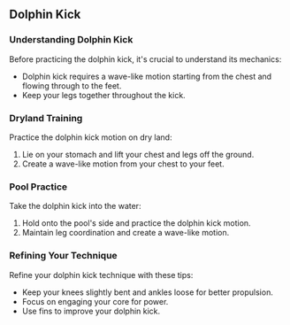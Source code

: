 ## Dolphin Kick

### Understanding Dolphin Kick

Before practicing the dolphin kick, it's crucial to understand its mechanics:

- Dolphin kick requires a wave-like motion starting from the chest and flowing through to the feet.
- Keep your legs together throughout the kick.

### Dryland Training

Practice the dolphin kick motion on dry land:

1. Lie on your stomach and lift your chest and legs off the ground.
2. Create a wave-like motion from your chest to your feet.

### Pool Practice

Take the dolphin kick into the water:

1. Hold onto the pool's side and practice the dolphin kick motion.
2. Maintain leg coordination and create a wave-like motion.

### Refining Your Technique

Refine your dolphin kick technique with these tips:

- Keep your knees slightly bent and ankles loose for better propulsion.
- Focus on engaging your core for power.
- Use fins to improve your dolphin kick.